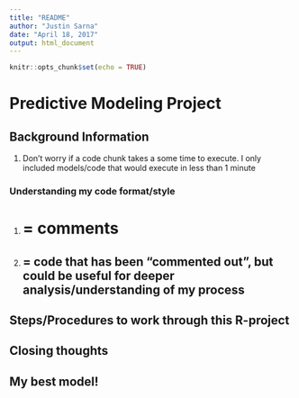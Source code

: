 ```yaml
---
title: "README"
author: "Justin Sarna"
date: "April 18, 2017"
output: html_document
---
```


```r
knitr::opts_chunk$set(echo = TRUE)
```

# Predictive Modeling Project

## Background Information
1) Don't worry if a code chunk takes a some time to execute. I only included models/code that would execute in less than
    1 minute

### Understanding my code format/style
1) # = comments
2) ## = code that has been "commented out", but could be useful for deeper analysis/understanding of my process

## Steps/Procedures to work through this R-project

## Closing thoughts

## My best model!

